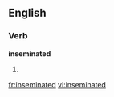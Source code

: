 
==English==

===Verb===
'''inseminated'''

# {{past of|[[inseminate]]}}

[[fr:inseminated]]
[[vi:inseminated]]